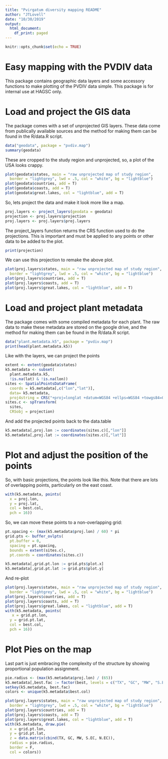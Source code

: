 ```yaml
---
title: "Pvirgatum diversity mapping README"
author: "JTLovell"
date: "10/30/2019"
output:
  html_document:
    df_print: paged
---
```


```r
knitr::opts_chunk$set(echo = TRUE)
```

# Easy mapping with the PVDIV data

This package contains geographic data layers and some accessory functions to make plotting of the PVDIV data simple. This package is for internal use at HAGSC only. 

# Load and project the GIS data

The package comes with a set of unprojected GIS layers. These data come from publically available sources and the method for making them can be found in the R/data.R script. 

```r
data("geodata", package = "pvdiv.map")
summary(geodata)
```

These are cropped to the study region and unprojected, so, a plot of the USA looks crappy. 

```r
plot(geodata$states, main = "raw unprojected map of study region", 
  border = "lightgrey", lwd = .5, col = "white", bg = "lightblue")
plot(geodata$countries, add = T)
plot(geodata$coasts, add = T)
plot(geodata$great.lakes, col = "lightblue", add = T)
```

So, lets project the data and make it look more like a map.

```r
proj.layers <- project_layers(geodata = geodata)
projection <- proj.layers$projection
proj.layers <- proj.layers$proj.layers
```

The project_layers function returns the CRS function used to do the projections. This is important and must be applied to any points or other data to be added to the plot.

```r
print(projection)
```

We can use this projection to remake the above plot. 

```r
plot(proj.layers$states, main = "raw unprojected map of study region", 
  border = "lightgrey", lwd = .5, col = "white", bg = "lightblue")
plot(proj.layers$countries, add = T)
plot(proj.layers$coasts, add = T)
plot(proj.layers$great.lakes, col = "lightblue", add = T)
```

# Load and project plant metadata

The package comes with some compiled metadata for each plant. The raw data to make these metadata are stored on the google drive, and the method for making them can be found in the R/data.R script. 

```r
data("plant.metadata.k5", package = "pvdiv.map")
print(head(plant.metadata.k5))
```

Like with the layers, we can project the points

```r
extent <- extent(geodata$states)
k5.metadata <- subset(
  plant.metadata.k5,
  !is.na(lat) & !is.na(lon))
sites <- SpatialPointsDataFrame(
  coords = k5.metadata[,c("lon","lat")], 
  data= k5.metadata,
  proj4string = CRS("+proj=longlat +datum=WGS84 +ellps=WGS84 +towgs84=0,0,0"))
sites.c <- spTransform(
  sites,
  CRSobj = projection)
```

And add the projected points back to the data.table

```r
k5.metadata[,proj.lon := coordinates(sites.c)[,"lon"]]
k5.metadata[,proj.lat := coordinates(sites.c)[,"lat"]]
```

# Plot and adjust the position of the points

So, with basic projections, the points look like this. Note that there are lots of overlapping points, particularly on the east coast. 

```r
with(k5.metadata, points(
  x = proj.lon,
  y = proj.lat,
  col = best.col,
  pch = 16))
```

So, we can move these points to a non-overlapping grid:

```r
pt.spacing <- (max(k5.metadata$proj.lon) / 60) * pi
grid.pts <- buffer_ovlpts(
  pt.buffer = 0,
  spacing = pt.spacing,
  bounds = extent(sites.c),
  pt.coords = coordinates(sites.c))

k5.metadata[,grid.pt.lon := grid.pts$plot.x]
k5.metadata[,grid.pt.lat := grid.pts$plot.y]
```

And re-plot

```r
plot(proj.layers$states, main = "raw unprojected map of study region", 
  border = "lightgrey", lwd = .5, col = "white", bg = "lightblue")
plot(proj.layers$countries, add = T)
plot(proj.layers$coasts, add = T)
plot(proj.layers$great.lakes, col = "lightblue", add = T)
with(k5.metadata, points(
   x = grid.pt.lon,
  y = grid.pt.lat,
  col = best.col,
  pch = 16))
```

# Plot Pies on the map

Last part is just embracing the complexity of the structure by showing proportional population assignment.

```r
pie.radius <- (max(k5.metadata$proj.lon) / (65))
k5.metadata[,best.fac := factor(best, levels = c("TX", "GC", "MW", "S.EC", "N.EC"))]
setkey(k5.metadata, best.fac)
colors <- unique(k5.metadata$best.col)

plot(proj.layers$states, main = "raw unprojected map of study region", 
  border = "lightgrey", lwd = .5, col = "white", bg = "lightblue")
plot(proj.layers$countries, add = T)
plot(proj.layers$coasts, add = T)
plot(proj.layers$great.lakes, col = "lightblue", add = T)
with(k5.metadata, draw.pie(
  x = grid.pt.lon, 
  y = grid.pt.lat,
  z = data.matrix(cbind(TX, GC, MW, S.EC, N.EC)),
  radius = pie.radius,
  border = F,
  col = colors))
```

